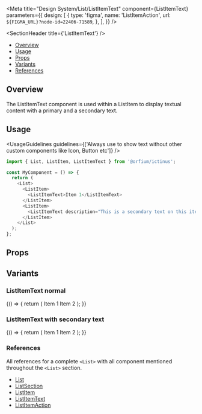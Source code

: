 
<Meta
  title="Design System/List/ListItemText"
  component={ListItemText}
  parameters={{
    design: [
      {
        type: 'figma',
        name: 'ListItemAction',
        url: `${FIGMA_URL}?node-id=22406-71589`,
      },
    ],
  }}
/>

<SectionHeader title={'ListItemText'} />

- [Overview](#overview)
- [Usage](#usage)
- [Props](#props)
- [Variants](#variants)
- [References](#references)

## Overview

The ListItemText component is used within a ListItem to display textual content with a primary and a secondary text.

## Usage

<UsageGuidelines
  guidelines={['Always use to show text without other custom components like Icon, Button etc']}
/>

```js
import { List, ListItem, ListItemText } from '@orfium/ictinus';

const MyComponent = () => {
  return (
    <List>
      <ListItem>
        <ListItemText>Item 1</ListItemText>
      </ListItem>
      <ListItem>
        <ListItemText description="This is a secondary text on this item">Item 2</ListItemText>
      </ListItem>
    </List>
  );
};
```

## Props

<ArgsTable of={ListItemText} />

## Variants

### ListItemText normal

<Canvas>
  <Story name="ListItemText normal">
    <Stack>
      <Function>
        {() => {
          return (
            <List label={'ListItem'}>
              <ListItem>
                <ListItemText>Item 1</ListItemText>
              </ListItem>
              <ListItem>
                <ListItemText>Item 2</ListItemText>
              </ListItem>
            </List>
          );
        }}
      </Function>
    </Stack>
  </Story>
</Canvas>

### ListItemText with secondary text

<Canvas>
  <Story name="ListItemText with secondary text">
    <Stack>
      <Function>
        {() => {
          return (
            <List label={'ListItem with secondary text'}>
              <ListItem>
                <ListItemText description={'This is a secondary text on this item'}>
                  Item 1
                </ListItemText>
              </ListItem>
              <ListItem>
                <ListItemText description={'This is a secondary text on this item'}>
                  Item 2
                </ListItemText>
              </ListItem>
            </List>
          );
        }}
      </Function>
    </Stack>
  </Story>
</Canvas>

### References

All references for a complete `<List>` with all component mentioned throughout the `<List>` section.

- [List](?path=/docs/design-system-list-list--list)
- [ListSection](?path=/docs/design-system-list-listsection--normal-list-section)
- [ListItem](?path=/docs/design-system-list-listitem--list-item-compilations)
- [ListItemText](?path=/docs/design-system-list-listitemtext--list-item-text-normal)
- [ListItemAction](?path=/docs/design-system-list-listitemaction--page)
